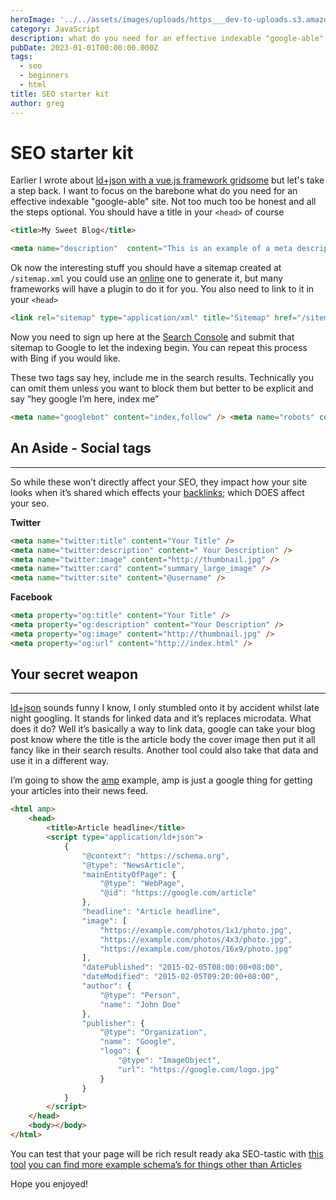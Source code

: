 ```yaml
---
heroImage: '../../assets/images/uploads/https___dev-to-uploads.s3.amazonaws.com_uploads_articles_0f0arenmyx88zjd8tvtz.jpg'
category: JavaScript
description: what do you need for an effective indexable "google-able" site
pubDate: 2023-01-01T00:00:00.000Z
tags:
  - seo
  - beginners
  - html
title: SEO starter kit
author: greg
---
```


# SEO starter kit

Earlier I wrote about [ld+json with a vue.js framework gridsome](https://dev.to/jswhisperer/json-ld-with-a-splash-of-gridsome-2hn) but let's take a step back. I want to focus on the barebone what do you need for an effective indexable "google-able" site.
Not too much too be honest and all the steps optional.
You should have a title in your `<head>` of course

```html
<title>My Sweet Blog</title>
```

```html
<meta name="description"  content="This is an example of a meta description.”>
```

Ok now the interesting stuff you should have a sitemap created at `/sitemap.xml` you could use an [online](https://www.xml-sitemaps.com/) one to generate it, but many frameworks will have a plugin to do it for you.
You also need to link to it in your `<head>`

```html
<link rel="sitemap" type="application/xml" title="Sitemap" href="/sitemap.xml" />
```

Now you need to sign up here at the [Search Console](https://search.google.com/search-console/about) and submit that sitemap to Google to let the indexing begin. You can repeat this process with Bing if you would like.

These two tags say hey, include me in the search results. Technically you can omit them unless you want to block them but better to be explicit and say “hey google I’m here, index me”

```html
<meta name="googlebot" content="index,follow" /> <meta name="robots" content="index,follow" />
```

## An Aside - Social tags

---

So while these won’t directly affect your SEO, they impact how your site looks when it’s shared which effects your [backlinks](https://moz.com/learn/seo/backlinks); which DOES affect your seo.

**Twitter**

```html
<meta name="twitter:title" content="Your Title" />
<meta name="twitter:description" content=" Your Description" />
<meta name="twitter:image" content="http://thumbnail.jpg" />
<meta name="twitter:card" content="summary_large_image" />
<meta name="twitter:site" content="@username" />
```

**Facebook**

```html
<meta property="og:title" content="Your Title" />
<meta property="og:description" content="Your Description" />
<meta property="og:image" content="http://thumbnail.jpg" />
<meta property="og:url" content="http://index.html" />
```

## Your secret weapon

---

[ld+json](https://json-ld.org/) sounds funny I know, I only stumbled onto it by accident whilst late night googling. It stands for linked data and it’s replaces microdata. What does it do? Well it’s basically a way to link data, google can take your blog post know where the title is the article body the cover image then put it all fancy like in their search results. Another tool could also take that data and use it in a different way.

I’m going to show the [amp](https://amp.dev/) example, amp is just a google thing for getting your articles into their news feed.

```html
<html amp>
	<head>
		<title>Article headline</title>
		<script type="application/ld+json">
			{
				"@context": "https://schema.org",
				"@type": "NewsArticle",
				"mainEntityOfPage": {
					"@type": "WebPage",
					"@id": "https://google.com/article"
				},
				"headline": "Article headline",
				"image": [
					"https://example.com/photos/1x1/photo.jpg",
					"https://example.com/photos/4x3/photo.jpg",
					"https://example.com/photos/16x9/photo.jpg"
				],
				"datePublished": "2015-02-05T08:00:00+08:00",
				"dateModified": "2015-02-05T09:20:00+08:00",
				"author": {
					"@type": "Person",
					"name": "John Doe"
				},
				"publisher": {
					"@type": "Organization",
					"name": "Google",
					"logo": {
						"@type": "ImageObject",
						"url": "https://google.com/logo.jpg"
					}
				}
			}
		</script>
	</head>
	<body></body>
</html>
```

You can test that your page will be rich result ready aka SEO-tastic with [this tool](https://search.google.com/test/rich-results) [you can find more example schema’s for things other than Articles](https://developers.google.com/search/docs/data-types/article)

Hope you enjoyed!
